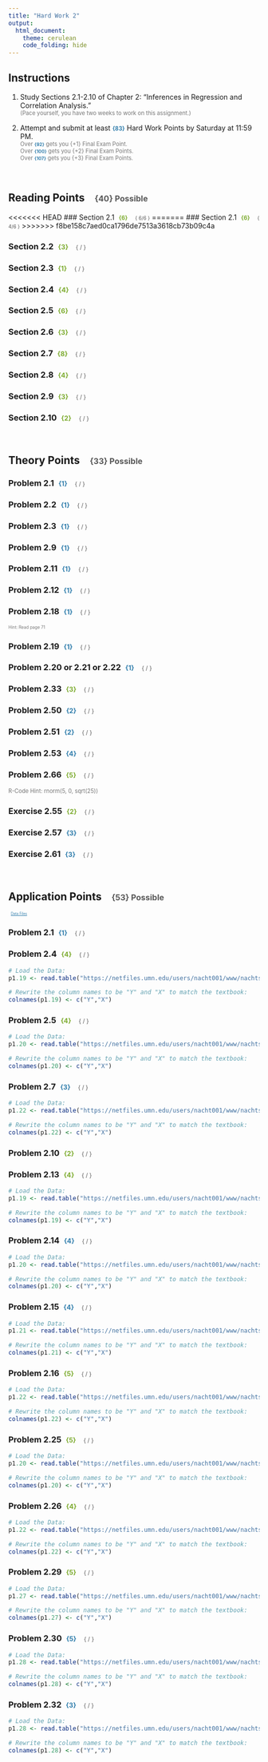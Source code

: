 ```yaml
---
title: "Hard Work 2"
output: 
  html_document:
    theme: cerulean
    code_folding: hide
---
```



## Instructions

1. Study Sections 2.1-2.10 of Chapter 2: "Inferences in Regression and Correlation Analysis."    
<span id="note">(Pace yourself, you have two weeks to work on this assignment.)</span>

2. Attempt and submit at least <span id=points style="padding-left:0px;">{83}</span> Hard Work Points by Saturday at 11:59 PM.    
<span id=note>Over <span id=points style="padding-left:0px;">{92}</span> gets you {+1} Final Exam Point.</span>    
<span id=note>Over <span id=points style="padding-left:0px;">{100}</span> gets you {+2} Final Exam Points.</span>    
<span id=note>Over <span id=points style="padding-left:0px;">{107}</span> gets you {+3} Final Exam Points.</span>

<br/>



## Reading Points <span id=headpoints>{40} Possible</span>

<<<<<<< HEAD
### Section 2.1 <span id=recpoints>{6}</span><span id=report>{ 6/6 }</span>
=======
### Section 2.1 <span id=recpoints>{6}</span><span id=report>{ 4/6 }</span>
>>>>>>> f8be158c7aed0ca1796de7513a3618cb73b09c4a

### Section 2.2 <span id=recpoints>{3}</span><span id=report>{ / }</span>

### Section 2.3 <span id=recpoints>{1}</span><span id=report>{ / }</span>

### Section 2.4 <span id=recpoints>{4}</span><span id=report>{ / }</span>

### Section 2.5 <span id=recpoints>{6}</span><span id=report>{ / }</span>

### Section 2.6 <span id=recpoints>{3}</span><span id=report>{ / }</span>

### Section 2.7 <span id=recpoints>{8}</span><span id=report>{ / }</span>

### Section 2.8 <span id=recpoints>{4}</span><span id=report>{ / }</span>

### Section 2.9 <span id=recpoints>{3}</span><span id=report>{ / }</span>

### Section 2.10 <span id=recpoints>{2}</span><span id=report>{ / }</span>


<br/>




## Theory Points <span id=headpoints>{33} Possible</span>

### Problem 2.1 <span id=points>{1}</span><span id=report>{ / }</span>
 
### Problem 2.2 <span id=points>{1}</span><span id=report>{ / }</span>
 
### Problem 2.3 <span id=points>{1}</span><span id=report>{ / }</span>

### Problem 2.9 <span id=points>{1}</span><span id=report>{ / }</span>
 
### Problem 2.11 <span id=points>{1}</span><span id=report>{ / }</span>
 
### Problem 2.12 <span id=points>{1}</span><span id=report>{ / }</span>

### Problem 2.18 <span id=points>{1}</span><span id=report>{ / }</span>
<span id=headnote>Hint: Read page 71</span>
 
### Problem 2.19 <span id=points>{1}</span><span id=report>{ / }</span>

### Problem 2.20 or 2.21 or 2.22 <span id=points>{1}</span><span id=report>{ / }</span>

### Problem 2.33 <span id=recpoints>{3}</span><span id=report>{ / }</span>

### Problem 2.50 <span id=points>{2}</span><span id=report>{ / }</span>

### Problem 2.51 <span id=points>{2}</span><span id=report>{ / }</span>

### Problem 2.53 <span id=points>{4}</span><span id=report>{ / }</span>

### Problem 2.66 <span id=recpoints>{5}</span><span id=report>{ / }</span> 

<span id=note>R-Code Hint: rnorm(5, 0, sqrt(25))</span>

### Exercise 2.55 <span id=recpoints>{2}</span><span id=report>{ / }</span>

### Exercise 2.57 <span id=points>{3}</span><span id=report>{ / }</span>

### Exercise 2.61 <span id=points>{3}</span><span id=report>{ / }</span>

 

<br/>



## Application Points <span id=headpoints>{53} Possible</span>

<a id=datalink target="_blank" href=http://www.stat.ufl.edu/~rrandles/sta4210/Rclassnotes/data/textdatasets/index.html>Data Files</a>


### Problem 2.1 <span id=points>{1}</span><span id=report>{ / }</span>

### Problem 2.4 <span id=recpoints>{4}</span><span id=report>{ / }</span>

```r
# Load the Data:
p1.19 <- read.table("https://netfiles.umn.edu/users/nacht001/www/nachtsheim/Kutner/Chapter%20%201%20Data%20Sets/CH01PR19.txt")

# Rewrite the column names to be "Y" and "X" to match the textbook:
colnames(p1.19) <- c("Y","X")
```


### Problem 2.5 <span id=recpoints>{4}</span><span id=report>{ / }</span> 

```r
# Load the Data:
p1.20 <- read.table("https://netfiles.umn.edu/users/nacht001/www/nachtsheim/Kutner/Chapter%20%201%20Data%20Sets/CH01PR20.txt")

# Rewrite the column names to be "Y" and "X" to match the textbook:
colnames(p1.20) <- c("Y","X")
```


### Problem 2.7 <span id=points>{3}</span><span id=report>{ / }</span> 

```r
# Load the Data:
p1.22 <- read.table("https://netfiles.umn.edu/users/nacht001/www/nachtsheim/Kutner/Chapter%20%201%20Data%20Sets/CH01PR22.txt")

# Rewrite the column names to be "Y" and "X" to match the textbook:
colnames(p1.22) <- c("Y","X")
```


### Problem 2.10 <span id=recpoints>{2}</span><span id=report>{ / }</span> 


### Problem 2.13 <span id=recpoints>{4}</span><span id=report>{ / }</span> 

```r
# Load the Data:
p1.19 <- read.table("https://netfiles.umn.edu/users/nacht001/www/nachtsheim/Kutner/Chapter%20%201%20Data%20Sets/CH01PR19.txt")

# Rewrite the column names to be "Y" and "X" to match the textbook:
colnames(p1.19) <- c("Y","X")
```


### Problem 2.14 <span id=points>{4}</span><span id=report>{ / }</span> 

```r
# Load the Data:
p1.20 <- read.table("https://netfiles.umn.edu/users/nacht001/www/nachtsheim/Kutner/Chapter%20%201%20Data%20Sets/CH01PR20.txt")

# Rewrite the column names to be "Y" and "X" to match the textbook:
colnames(p1.20) <- c("Y","X")
```


### Problem 2.15 <span id=points>{4}</span><span id=report>{ / }</span>

```r
# Load the Data:
p1.21 <- read.table("https://netfiles.umn.edu/users/nacht001/www/nachtsheim/Kutner/Chapter%20%201%20Data%20Sets/CH01PR21.txt")

# Rewrite the column names to be "Y" and "X" to match the textbook:
colnames(p1.21) <- c("Y","X")
```


### Problem 2.16 <span id=recpoints>{5}</span><span id=report>{ / }</span> 

```r
# Load the Data:
p1.22 <- read.table("https://netfiles.umn.edu/users/nacht001/www/nachtsheim/Kutner/Chapter%20%201%20Data%20Sets/CH01PR22.txt")

# Rewrite the column names to be "Y" and "X" to match the textbook:
colnames(p1.22) <- c("Y","X")
```


### Problem 2.25 <span id=recpoints>{5}</span><span id=report>{ / }</span>

```r
# Load the Data:
p1.20 <- read.table("https://netfiles.umn.edu/users/nacht001/www/nachtsheim/Kutner/Chapter%20%201%20Data%20Sets/CH01PR20.txt")

# Rewrite the column names to be "Y" and "X" to match the textbook:
colnames(p1.20) <- c("Y","X")
```


### Problem 2.26 <span id=recpoints>{4}</span><span id=report>{ / }</span>

```r
# Load the Data:
p1.22 <- read.table("https://netfiles.umn.edu/users/nacht001/www/nachtsheim/Kutner/Chapter%20%201%20Data%20Sets/CH01PR22.txt")

# Rewrite the column names to be "Y" and "X" to match the textbook:
colnames(p1.22) <- c("Y","X")
```


### Problem 2.29 <span id=recpoints>{5}</span><span id=report>{ / }</span> 

```r
# Load the Data:
p1.27 <- read.table("https://netfiles.umn.edu/users/nacht001/www/nachtsheim/Kutner/Chapter%20%201%20Data%20Sets/CH01PR27.txt")

# Rewrite the column names to be "Y" and "X" to match the textbook:
colnames(p1.27) <- c("Y","X")
```


### Problem 2.30 <span id=points>{5}</span><span id=report>{ / }</span> 

```r
# Load the Data:
p1.28 <- read.table("https://netfiles.umn.edu/users/nacht001/www/nachtsheim/Kutner/Chapter%20%201%20Data%20Sets/CH01PR28.txt")

# Rewrite the column names to be "Y" and "X" to match the textbook:
colnames(p1.28) <- c("Y","X")
```

### Problem 2.32 <span id=points>{3}</span><span id=report>{ / }</span> 

```r
# Load the Data:
p1.28 <- read.table("https://netfiles.umn.edu/users/nacht001/www/nachtsheim/Kutner/Chapter%20%201%20Data%20Sets/CH01PR28.txt")

# Rewrite the column names to be "Y" and "X" to match the textbook:
colnames(p1.28) <- c("Y","X")
```



<br />



 

 
 
 
 <style>
#points {
  font-size:.8em;
  padding-left:5px;
  font-weight:bold; 
  color:#317eac;
}

#recpoints {
  font-size:.8em;
  padding-left:5px;
  font-weight:bold; 
  color:#7eac31;
}

#report {
  font-size:.7em;
  padding-left:15px;
  font-weight:normal; 
  color:#5a5a5a;
}

#datalink {
  font-size:.5em;
  color:#317eac;
  padding-left:5px;
}

#headnote {
  font-size:.6em;
  color:#787878;
}

#note {
  font-size:.8em;
  color:#787878;
}

#headpoints {
 font-size:12pt;
 color: #585858; 
 padding-left: 15px;
}
</style>


 

 